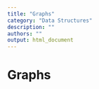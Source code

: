 ```yaml
---
title: "Graphs"
category: "Data Structures"
description: ""
authors: ""
output: html_document
---
```

# Graphs